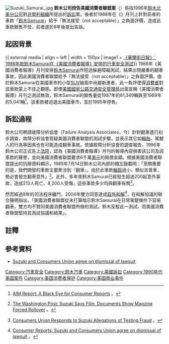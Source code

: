 [[File:Suzuki_Samurai_.jpg|thumb]]
'''鈴木公司控告美國消費者聯盟案'''（{{lang-en|Suzuki v. Consumers Union}}）係指1996年[[鈴木公司|鈴木北美分公司]]對[[非營利機構|非營利組織]]{{link-en|美國消費者聯盟|Consumers Union}}所提出的[[訴訟|訴訟]]案。後者於1988年在《{{link-en|美國消費者報導|Consumer Reports}}》月刊上針對前者的車款「[[鈴木Jimny#SJ413型Jimny_1300_/_Samurai|鈴木Samurai]]」給予「無法接受（not acceptable）」之負面評價，造成此車款銷售不佳，前者遂於8年後提出告訴。

== 起因背景 ==
{{ external media
| align  = left
| width  = 150px 
| image1 = [http://s.wsj.net/public/resources/images/PJ-AU599_eyesro_D_20100420153451.jpg 《華爾街日報》：1988年款鈴木Samurai在《美國消費者報導》安排的行車安全測試]}}
1988年《美國消費者報導》月刊安排[[鈴木Jimny#SJ413型Jimny_1300_/_Samurai|鈴木Samurai]]作短途躲避障礙測試，結果出現嚴重的翻車事故，因此美國消費者聯盟給予「無法接受（not acceptable）」之負面評價。由於鈴木Samurai在美國車市的小型[[运动型多用途车|SUV]]級距中尚屬新進者，此一負評使得[[消費者|消費者]]對該車款蒙上不佳之觀感。即使[[美國國家公路交通安全管理局|美國國家公路交通安全管理局]]出面宣稱《美國消費者報導》月刊之測試無效，鈴木Samurai的銷售量從1987年的81,349輛跌至1989年的5,041輛<ref>{{en}}[http://www.aim.org/aim-report/aim-report-a-black-eye-for-consumer-reports/ AIM Report: A Black Eye for Consumer Reports] {{Wayback|url=http://www.aim.org/aim-report/aim-report-a-black-eye-for-consumer-reports/ |date=20201112024353 }}。</ref>。該車款被迫退出美國車市，並於1995年停售。

== 訴訟過程 ==
鈴木公司聘請故障分析協會（Failure Analysis Associates，今{{link-en|指數顧問公司|Exponent (consulting firm)}}）針對翻車進行初步調查，故障分析協會質疑美國消費者聯盟的測試步驟，並表示其它如[[輪胎|輪胎]]、駕駛人的行為等因素也有可能造成翻車事故。依據故障分析協會的調查報告，1996年鈴木公司正式告上[[法院|法院]]，認為《美國消費者報導》月刊的報導內容損害該公司及該車款的聲譽，並向美國消費者聯盟要求6千萬[[美元|美元]]的賠償金額。根據美國消費者聯盟提出的抗辯資料顯示，1985年7月14日鈴木公司內部的備忘錄載明：「至關重要的是，我們開發的車款主要牽涉到『翻車』，由於此車款[[軸距|軸距]]過小，類似吉普車，勢必會發生翻車意外」<ref>{{en}}[http://www.washingtonpost.com/archive/business/1997/04/23/suzuki-says-film-documents-show-magazine-forced-rollover/ef9bcf90-d6f2-4413-bfe9-8f40d379c6a1/ The Washington Post: Suzuki Says Film, Documents Show Magzine Forced Rollover] {{Wayback|url=http://www.washingtonpost.com/archive/business/1997/04/23/suzuki-says-film-documents-show-magazine-forced-rollover/ef9bcf90-d6f2-4413-bfe9-8f40d379c6a1/ |date=20160313034445 }}。</ref>。此外，多年來鈴木Samurai已經發生超過200起意外事故，造成213人死亡、8,200人受傷，這些事故多少均與翻車有關<ref>{{en}}[http://www.theautochannel.com/news/press/date/19970422/press001971.html Consumers Union Responds to Suzuki Allegations of Testing Fraud] {{Wayback|url=http://www.theautochannel.com/news/press/date/19970422/press001971.html |date=20170610092941 }}。</ref>。

然而經過8年的司法程序纏鬥，2004年雙方同意達成[[庭外和解|庭外和解]]<ref>{{en}}[http://www.consumerreports.org/cro/2012/05/suzuki-and-consumers-union-agree-on-dismissal-of-lawsuit/index.htm Consumer Reports: Suzuki and Consumers Union agree on dismissal of lawsuit] {{Wayback|url=http://www.consumerreports.org/cro/2012/05/suzuki-and-consumers-union-agree-on-dismissal-of-lawsuit/index.htm |date=20170331050326 }}。</ref>，在和解協議的聯合聲明指出，「美國消費者聯盟從未打算暗示鈴木Samurai在日常駕駛條件下容易翻車，雙方均不贊同美國消費者聯盟所做的測試，鈴木反駁此一測試，而美國消費者聯盟堅持其測試協議和結果」。
 
==註釋==
{{reflist}}

== 參考資料 ==
{{refbegin}}
* {{en}}[http://www.consumerreports.org/cro/2012/05/suzuki-and-consumers-union-agree-on-dismissal-of-lawsuit/index.htm Suzuki and Consumers Union agree on dismissal of lawsuit] {{Wayback|url=http://www.consumerreports.org/cro/2012/05/suzuki-and-consumers-union-agree-on-dismissal-of-lawsuit/index.htm |date=20170331050326 }}
{{refend}}

[[Category:汽車安全|Category:汽車安全]]
[[Category:鈴木汽車|Category:鈴木汽車]]
[[Category:美國訴訟|Category:美國訴訟]]
[[Category:1990年代美国案件|Category:1990年代美国案件]]
[[Category:美国消费者保护|Category:美国消费者保护]]
[[Category:美国商业事件|Category:美国商业事件]]